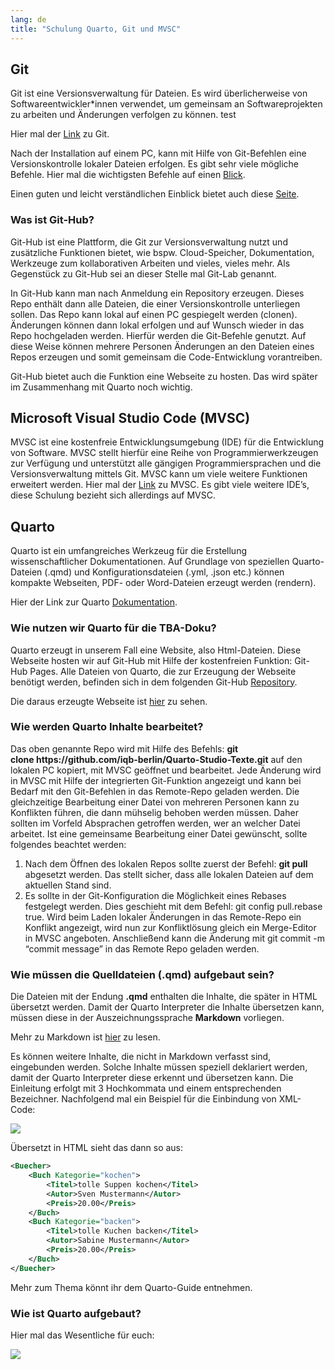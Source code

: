 ```yaml
---
lang: de
title: "Schulung Quarto, Git und MVSC"
---
```


## Git

Git ist eine Versionsverwaltung für Dateien. Es wird überlicherweise von Softwareentwickler*innen verwendet, um gemeinsam an Softwareprojekten zu arbeiten und Änderungen verfolgen zu können.
test

Hier mal der [Link](https://git-scm.com) zu Git.

Nach der Installation auf einem PC, kann mit Hilfe von Git-Befehlen eine Versionskontrolle lokaler Dateien erfolgen. Es gibt sehr viele mögliche Befehle. Hier mal die wichtigsten Befehle auf einen [Blick](https://training.github.com/downloads/de/github-git-cheat-sheet).

Einen guten und leicht verständlichen Einblick bietet auch diese [Seite](https://rogerdudler.github.io/git-guide/index.de.html).

### Was ist Git-Hub?

Git-Hub ist eine Plattform, die Git zur Versionsverwaltung nutzt und zusätzliche Funktionen bietet, wie bspw. Cloud-Speicher, Dokumentation, Werkzeuge zum kollaborativen Arbeiten und vieles, vieles mehr. Als Gegenstück zu Git-Hub sei an dieser Stelle mal Git-Lab genannt.

In Git-Hub kann man nach Anmeldung ein Repository erzeugen. Dieses Repo enthält dann alle Dateien, die einer Versionskontrolle unterliegen sollen. Das Repo kann lokal auf einen PC gespiegelt werden (clonen). Änderungen können dann lokal erfolgen und auf Wunsch wieder in das Repo hochgeladen werden. Hierfür werden die Git-Befehle genutzt. Auf diese Weise können mehrere Personen Änderungen an den Dateien eines Repos erzeugen und somit gemeinsam die Code-Entwicklung vorantreiben.

Git-Hub bietet auch die Funktion eine Webseite zu hosten. Das wird später im Zusammenhang mit Quarto noch wichtig.

## Microsoft Visual Studio Code (MVSC)

MVSC ist eine kostenfreie Entwicklungsumgebung (IDE) für die Entwicklung von Software. MVSC stellt hierfür eine Reihe von Programmierwerkzeugen zur Verfügung und unterstützt alle gängigen Programmiersprachen und die Versionsverwaltung mittels Git. MVSC kann um viele weitere Funktionen erweitert werden. Hier mal der [Link](https://code.visualstudio.com) zu MVSC.
Es gibt viele weitere IDE's, diese Schulung bezieht sich allerdings auf MVSC.

## Quarto

Quarto ist ein umfangreiches Werkzeug für die Erstellung wissenschaftlicher Dokumentationen. Auf Grundlage von speziellen Quarto-Dateien (.qmd) und Konfigurationsdateien (.yml, .json etc.) können kompakte Webseiten, PDF- oder Word-Dateien erzeugt werden (rendern). 

Hier der Link zur Quarto [Dokumentation](https://quarto.org/docs/guide).

### Wie nutzen wir Quarto für die TBA-Doku?

Quarto erzeugt in unserem Fall eine Website, also Html-Dateien. Diese Webseite hosten wir auf Git-Hub mit Hilfe der kostenfreien Funktion: Git-Hub Pages. Alle Dateien von Quarto, die zur Erzeugung der Webseite benötigt werden, befinden sich in dem folgenden Git-Hub [Repository](https://github.com/iqb-berlin/Quarto-Studio-Texte).

Die daraus erzeugte Webseite ist [hier](https://iqb-berlin.github.io/Quarto-Studio-Texte) zu sehen.

### Wie werden Quarto Inhalte bearbeitet?

Das oben genannte Repo wird mit Hilfe des Befehls: **git clone https://github.com/iqb-berlin/Quarto-Studio-Texte.git** auf den lokalen PC kopiert, mit MVSC geöffnet und bearbeitet. Jede Änderung wird in MVSC mit Hilfe der integrierten Git-Funktion angezeigt und kann bei Bedarf mit den Git-Befehlen in das Remote-Repo geladen werden. Die gleichzeitige Bearbeitung einer Datei von mehreren Personen kann zu Konflikten führen, die dann mühselig behoben werden müssen. Daher sollten im Vorfeld Absprachen getroffen werden, wer an welcher Datei arbeitet. Ist eine gemeinsame Bearbeitung einer Datei gewünscht, sollte folgendes beachtet werden:

1. Nach dem Öffnen des lokalen Repos sollte zuerst der Befehl: **git pull** abgesetzt werden. Das stellt sicher, dass alle lokalen Dateien auf dem aktuellen Stand sind.
2. Es sollte in der Git-Konfiguration die Möglichkeit eines Rebases festgelegt werden. Dies geschieht mit dem Befehl: git config pull.rebase true. Wird beim Laden lokaler Änderungen in das Remote-Repo ein Konflikt angezeigt, wird nun zur Konfliktlösung gleich ein Merge-Editor in MVSC angeboten. Anschließend kann die Änderung mit git commit -m "commit message" in das Remote Repo geladen werden.

### Wie müssen die Quelldateien (.qmd) aufgebaut sein?

Die Dateien mit der Endung **.qmd** enthalten die Inhalte, die später in HTML übersetzt werden. Damit der Quarto Interpreter die Inhalte übersetzen kann, müssen diese in der Auszeichnungssprache **Markdown** vorliegen. 

Mehr zu Markdown ist [hier](https://de.wikipedia.org/wiki/Markdown) zu lesen.

Es können weitere Inhalte, die nicht in Markdown verfasst sind, eingebunden werden. Solche Inhalte müssen speziell deklariert werden, damit der Quarto Interpreter diese erkennt und übersetzen kann. Die Einleitung erfolgt mit 3 Hochkommata und einem entsprechenden Bezeichner. Nachfolgend mal ein Beispiel für die Einbindung von XML-Code:

![](Einbindung_XML.png)

Übersetzt in HTML sieht das dann so aus:

```.xml
<Buecher>
    <Buch Kategorie="kochen">
        <Titel>tolle Suppen kochen</Titel>
        <Autor>Sven Mustermann</Autor>
        <Preis>20.00</Preis>
    </Buch>
    <Buch Kategorie="backen">
        <Titel>tolle Kuchen backen</Titel>
        <Autor>Sabine Mustermann</Autor>
        <Preis>20.00</Preis>
    </Buch>
</Buecher>

```

Mehr zum Thema könnt ihr dem Quarto-Guide entnehmen.

### Wie ist Quarto aufgebaut?

Hier mal das Wesentliche für euch:

![](Quarto_Struktur.png)



